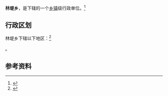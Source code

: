 {{中国乡级行政区|54/24/22/205/000}}

'''林堤乡'''，是{{PRC admin/fullname|54/24/22/205/000|3}}下辖的一个[[乡镇|乡镇]]级行政单位。<ref>{{PRC admin/ref sgc|{{PRC admin/parent|54/24/22/205/000}}}}</ref>

== 行政区划 ==

林堤乡下辖以下地区：<ref>{{PRC admin/ref sgc|54/24/22/205/000}}</ref>

{{PRC admin/children|54/24/22/205/000}}。

== 参考资料 ==

{{reflist}}

{{行政区划小作品}}
{{PRC admin/navcat|54/24/22/205/000}}